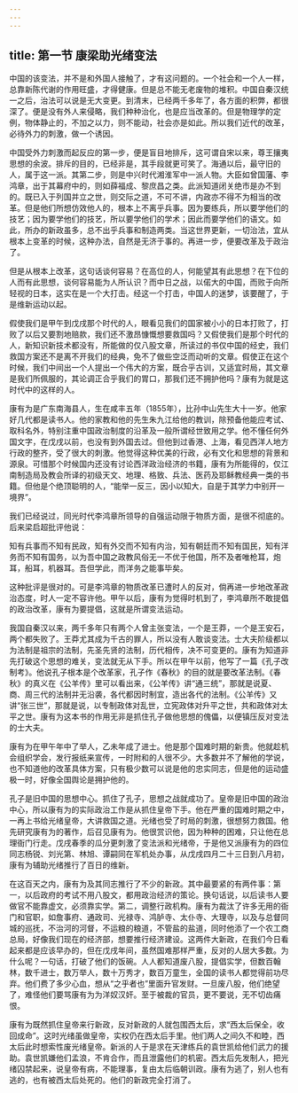```yaml
---
---
---
```

title: 第一节 康梁助光绪变法
---




中国的该变法，并不是和外国人接触了，才有这问题的。一个社会和一个人一样，总靠新陈代谢的作用旺盛，才得健康。但是总不能无老废物的堆积。中国自秦汉统一之后，治法可以说是无大变更。到清末，已经两千多年了，各方面的积弊，都很深了。便是没有外人来侵略，我们种种治化，也是应当改革的。但是物理学的定例，物体静止的，不加之以力，则不能动，社会亦是如此。所以我们近代的改革，必待外力的刺激，做一个诱因。

中国受外力刺激而起反应的第一步，便是盲目地排斥，这可谓自宋以来，尊王攘夷思想的余波。排斥的目的，已经非是，其手段就更可笑了。海通以后，最守旧的人，属于这一派。其第二步，则是中兴时代湘淮军中一派人物。大臣如曾国藩、李鸿章，出于其幕府中的，则如薛福成、黎庶昌之类。此派知道闭关绝市是办不到的。既已入于列国并立之世，则交际之道，不可不讲，内政亦不得不为相当的改革。但是他们所想仿效他人的，根本上不离乎兵事。因为要练兵，所以要学他们的技艺；因为要学他们的技艺，所以要学他们的学术；因此而要学他们的语文。如此，所办的新政虽多，总不出乎兵事和制造两类。当这世界更新，一切治法，宜从根本上变革的时候，这种办法，自然是无济于事的。再进一步，便要改革及于政治了。

但是从根本上改革，这句话谈何容易？在高位的人，何能望其有此思想？在下位的人而有此思想，谈何容易能为人所认识？而中日之战，以偌大的中国，而败于向所轻视的日本，这实在是一个大打击。经这一个打击，中国人的迷梦，该要醒了，于是维新运动以起。

假使我们是甲午到戊戌那个时代的人，眼看见我们的国家被小小的日本打败了，打败了以后又要割地赔款，我们还不激昂慷慨想要救国吗？又假使我们是那个时代的人，新知识新技术都没有，所能做的仅八股文章，所读过的书仅中国的经史，我们救国方案还不是离不开我们的经典，免不了做些空泛而动听的文章。假使正在这个时候，我们中间出一个人提出一个伟大的方案，既合乎古训，又适宜时局，其文章是我们所佩服的，其论调正合乎我们的胃口，那我们还不拥护他吗？康有为就是这时代中的这样的人。

康有为是广东南海县人，生在咸丰五年（1855年），比孙中山先生大十一岁。他家好几代都是读书人。他的家教和他的先生朱九江给他的教训，除预备他能应考试、取科名外，特别注重中国政治制度的沿革及一般所谓经世致用之学。他不懂任何外国文字，在戊戌以前，也没有到外国去过。但他到过香港、上海，看见西洋人地方行政的整齐，受了很大的刺激。他觉得这种优美的行政，必有文化和思想的背景和源泉。可惜那个时候国内还没有讨论西洋政治经济的书籍，康有为所能得的，仅江南制造局及教会所译的初级天文、地理、格致、兵法、医药及耶稣教经典一类的书籍。但他是个绝顶聪明的人，“能举一反三，因小以知大，自是于其学力中别开一境界”。

我们已经说过，同光时代李鸿章所领导的自强运动限于物质方面，是很不彻底的。后来梁启超批评他说：

知有兵事而不知有民政，知有外交而不知有内治，知有朝廷而不知有国民，知有洋务而不知有国务，以为吾中国之政教风俗无一不优于他国，所不及者唯枪耳，炮耳，船耳，机器耳。吾但学此，而洋务之能事毕矣。

这种批评是很对的。可是李鸿章的物质改革已遭时人的反对，倘再进一步地改革政治态度，时人一定不容许他。甲午以后，康有为觉得时机到了，李鸿章所不敢提倡的政治改革，康有为要提倡，这就是所谓变法运动。

我国自秦汉以来，两千多年只有两个人曾主张变法，一个是王莽，一个是王安石，两个都失败了。王莽尤其成为千古的罪人，所以没有人敢谈变法。士大夫阶级都以为法制是祖宗的法制，先圣先贤的法制，历代相传，决不可变更的。康有为知道非先打破这个思想的难关，变法就无从下手。所以在甲午以前，他写了一篇《孔子改制考》。他说孔子根本是个改革家，孔子作《春秋》的目的就是要改革法制。《春秋》的真义在《公羊传》里可以看出来，《公羊传》讲“通三统”，那就是说夏、商、周三代的法制并无沿袭，各代都因时制宜，造出各代的法制。《公羊传》又讲“张三世”，那就是说，以专制政体对乱世，立宪政体对升平之世，共和政体对太平之世。康有为这本书的作用无非是抓住孔子做他思想的傀儡，以便镇压反对变法的士大夫。

康有为在甲午年中了举人，乙未年成了进士。他是那个国难时期的新贵。他就趁机会组织学会，发行报纸来宣传，一时附和的人很不少。大多数并不了解他的学说，也不知道他的改革具体方案，只有极少数可以说是他的忠实同志，但是他的运动盛极一时，好像全国舆论是拥护他的。

孔子是旧中国的思想中心。抓住了孔子，思想之战就成功了。皇帝是旧中国的政治中心，所以康有为的实际政治工作是从抓住皇帝下手。他在严重的国难时期之中，一再上书给光绪皇帝，大讲救国之道。光绪也受了时局的刺激，很想努力救国。他先研究康有为的著作，后召见康有为。他很赏识他，因为种种的困难，只让他在总理衙门行走。戊戌春季的瓜分更刺激了变法派和光绪帝，于是他又派康有为的四位同志杨锐、刘光第、林旭、谭嗣同在军机处办事，从戊戌四月二十三日到八月初，康有为辅助光绪推行了百日的维新。

在这百天之内，康有为及其同志推行了不少的新政。其中最要紧的有两件事：第一，以后政府的考试不用八股文，都用政治经济的策论。换句话说，以后读书人要做官不能靠虚文，必须靠实学。第二，调整行政机构。康有为裁汰了许多无用的衙门和官职，如詹事府、通政司、光禄寺、鸿胪寺、太仆寺、大理寺，以及与总督同城的巡抚，不治河的河督，不运粮的粮道，不管盐的盐道，同时他添了一个农工商总局，好像我们现在的经济部，想要推行经济建设。这两件大新政，在我们今日看起来都是应该早办的，但在戊戌年间，虽然国难那样严重，反对的人居大多数。为什么呢？一句话，打破了他们的饭碗。人人都知道废八股，提倡实学，但数百翰林，数千进士，数万举人，数十万秀才，数百万童生，全国的读书人都觉得前功尽弃。他们费了多少心血，想从“之乎者也”里面升官发财。一旦废八股，他们绝望了，难怪他们要骂康有为为洋奴汉奸。至于被裁的官员，更不要说，无不切齿痛恨。

康有为既然抓住皇帝来行新政，反对新政的人就包围西太后，求“西太后保全，收回成命”。这时光绪虽做皇帝，实权仍在西太后手里。他们两人之间久不和睦，西太后此时想索性废光绪皇帝。新派的人于是求在天津练兵的袁世凯给他们武力的援助。袁世凯嫌他们孟浪，不肯合作，而且泄露他们的机密。西太后先发制人，把光绪囚禁起来，说皇帝有病，不能理事，复由太后临朝训政。康有为逃了，别人也有逃的，也有被西太后处死的。他们的新政完全打消了。